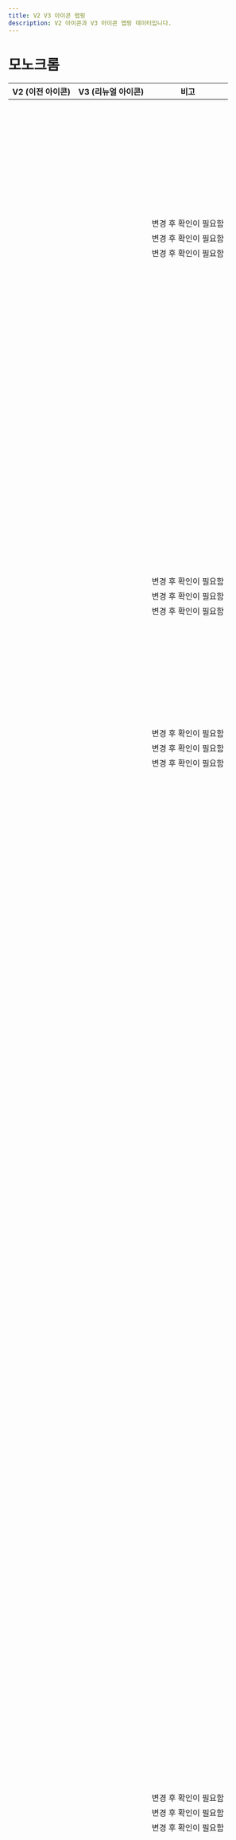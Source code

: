 ```yaml
---
title: V2 V3 아이콘 맵핑
description: V2 아이콘과 V3 아이콘 맵핑 데이터입니다.
---
```



# 모노크롬

| V2 (이전 아이콘)                                | V3 (리뉴얼 아이콘)                                                         | 비고                  |
| ----------------------------------------------- | -------------------------------------------------------------------------- | --------------------- |
| <V2 name="IconAddThin" />                       | <V3 type="monochrome" name="IconPlusLine" />                               |                       |
| <V2 name="IconAddRegular" />                    | <V3 type="monochrome" name="IconPlusLine" />                               |                       |
| <V2 name="IconAddFill" />                       | <V3 type="monochrome" name="IconPlusFill" />                               |                       |
| <V2 name="IconAddCircleThin" />                 | <V3 type="monochrome" name="IconPlusCircleLine" />                         |                       |
| <V2 name="IconAddCircleRegular" />              | <V3 type="monochrome" name="IconPlusCircleLine" />                         |                       |
| <V2 name="IconAddCircleFill" />                 | <V3 type="monochrome" name="IconPlusCircleFill" />                         |                       |
| <V2 name="IconAebThin" />                       | <V3 type="monochrome" name="IconCarFrontUpsideWave2ReversedUpLine" />      |                       |
| <V2 name="IconAebRegular" />                    | <V3 type="monochrome" name="IconCarFrontUpsideWave2ReversedUpLine" />      |                       |
| <V2 name="IconAebFill" />                       | <V3 type="monochrome" name="IconCarFrontUpsideWave2ReversedUpFill" />      |                       |
| <V2 name="IconAiThin" />                        | <V3 type="monochrome" name="IconSparkle2Line" />                           |                       |
| <V2 name="IconAiRegular" />                     | <V3 type="monochrome" name="IconSparkle2Line" />                           |                       |
| <V2 name="IconAiFill" />                        | <V3 type="monochrome" name="IconSparkle2Fill" />                           |                       |
| <V2 name="IconAndroidShareThin" />              | <V3 type="monochrome" name="IconAndroidshareLine" />                       |                       |
| <V2 name="IconAndroidShareRegular" />           | <V3 type="monochrome" name="IconAndroidshareLine" />                       |                       |
| <V2 name="IconAndroidShareFill" />              | <V3 type="monochrome" name="IconAndroidshareFill" />                       |                       |
| <V2 name="IconArrowThin" />                     | <V3 type="monochrome" name="IconArrowUpRightLine" />                       |                       |
| <V2 name="IconArrowRegular" />                  | <V3 type="monochrome" name="IconArrowUpRightLine" />                       |                       |
| <V2 name="IconArrowFill" />                     | <V3 type="monochrome" name="IconArrowUpRightFill" />                       |                       |
| <V2 name="IconArrowDownwardThin" />             | <V3 type="monochrome" name="IconArrowDownLine" />                          |                       |
| <V2 name="IconArrowDownwardRegular" />          | <V3 type="monochrome" name="IconArrowDownLine" />                          |                       |
| <V2 name="IconArrowDownwardFill" />             | <V3 type="monochrome" name="IconArrowDownFill" />                          |                       |
| <V2 name="IconArrowDropDownThin" />             | <V3 type="monochrome" name="IconTriangleDownSmallLine" />                  |                       |
| <V2 name="IconArrowDropDownRegular" />          | <V3 type="monochrome" name="IconTriangleDownSmallLine" />                  |                       |
| <V2 name="IconArrowDropDownFill" />             | <V3 type="monochrome" name="IconTriangleDownSmallFill" />                  |                       |
| <V2 name="IconArrowDropUpThin" />               | <V3 type="monochrome" name="IconTriangleUpSmallLine" />                    |                       |
| <V2 name="IconArrowDropUpRegular" />            | <V3 type="monochrome" name="IconTriangleUpSmallLine" />                    |                       |
| <V2 name="IconArrowDropUpFill" />               | <V3 type="monochrome" name="IconTriangleUpSmallFill" />                    |                       |
| <V2 name="IconArrowUpwardThin" />               | <V3 type="monochrome" name="IconArrowUpLine" />                            |                       |
| <V2 name="IconArrowUpwardRegular" />            | <V3 type="monochrome" name="IconArrowUpLine" />                            |                       |
| <V2 name="IconArrowUpwardFill" />               | <V3 type="monochrome" name="IconArrowUpFill" />                            |                       |
| <V2 name="IconArticleThin" />                   | <V3 type="monochrome" name="IconArticleLine" />                            |                       |
| <V2 name="IconArticleRegular" />                | <V3 type="monochrome" name="IconArticleLine" />                            |                       |
| <V2 name="IconArticleFill" />                   | <V3 type="monochrome" name="IconArticleFill" />                            |                       |
| <V2 name="IconBackwardThin" />                  | <V3 type="monochrome" name="IconArrowLeftLine" />                          |                       |
| <V2 name="IconBackwardRegular" />               | <V3 type="monochrome" name="IconArrowLeftLine" />                          |                       |
| <V2 name="IconBackwardFill" />                  | <V3 type="monochrome" name="IconArrowLeftFill" />                          |                       |
| <V2 name="IconBillThin" />                      | <V3 type="monochrome" name="IconReceiptLine" />                            |                       |
| <V2 name="IconBillRegular" />                   | <V3 type="monochrome" name="IconReceiptLine" />                            |                       |
| <V2 name="IconBillFill" />                      | <V3 type="monochrome" name="IconReceiptFill" />                            |                       |
| <V2 name="IconBoldThin" />                      | <V3 type="monochrome" name="IconTUppercaseSerifLine" />                    | 변경 후 확인이 필요함 |
| <V2 name="IconBoldRegular" />                   | <V3 type="monochrome" name="IconTUppercaseSerifLine" />                    | 변경 후 확인이 필요함 |
| <V2 name="IconBoldFill" />                      | <V3 type="monochrome" name="IconTUppercaseSerifFill" />                    | 변경 후 확인이 필요함 |
| <V2 name="IconBookmarkThin" />                  | <V3 type="monochrome" name="IconBookmarkLine" />                           |                       |
| <V2 name="IconBookmarkRegular" />               | <V3 type="monochrome" name="IconBookmarkLine" />                           |                       |
| <V2 name="IconBookmarkFill" />                  | <V3 type="monochrome" name="IconBookmarkFill" />                           |                       |
| <V2 name="IconBookmarkListThin" />              | <V3 type="monochrome" name="IconHorizline3VerticalStarLine" />             |                       |
| <V2 name="IconBookmarkListRegular" />           | <V3 type="monochrome" name="IconHorizline3VerticalStarLine" />             |                       |
| <V2 name="IconBookmarkListFill" />              | <V3 type="monochrome" name="IconHorizline3VerticalStarFill" />             |                       |
| <V2 name="IconCalendarThin" />                  | <V3 type="monochrome" name="IconCalendarLine" />                           |                       |
| <V2 name="IconCalendarRegular" />               | <V3 type="monochrome" name="IconCalendarLine" />                           |                       |
| <V2 name="IconCalendarFill" />                  | <V3 type="monochrome" name="IconCalendarFill" />                           |                       |
| <V2 name="IconCallThin" />                      | <V3 type="monochrome" name="IconPhoneLine" />                              |                       |
| <V2 name="IconCallRegular" />                   | <V3 type="monochrome" name="IconPhoneLine" />                              |                       |
| <V2 name="IconCallFill" />                      | <V3 type="monochrome" name="IconPhoneFill" />                              |                       |
| <V2 name="IconCallDeclinedThin" />              | <V3 type="monochrome" name="IconPhoneXmarkLine" />                         |                       |
| <V2 name="IconCallDeclinedRegular" />           | <V3 type="monochrome" name="IconPhoneXmarkLine" />                         |                       |
| <V2 name="IconCallDeclinedFill" />              | <V3 type="monochrome" name="IconPhoneXmarkFill" />                         |                       |
| <V2 name="IconCameraThin" />                    | <V3 type="monochrome" name="IconCameraLine" />                             |                       |
| <V2 name="IconCameraRegular" />                 | <V3 type="monochrome" name="IconCameraLine" />                             |                       |
| <V2 name="IconCameraFill" />                    | <V3 type="monochrome" name="IconCameraFill" />                             |                       |
| <V2 name="IconCarThin" />                       | <V3 type="monochrome" name="IconCarFrontsideLine" />                       |                       |
| <V2 name="IconCarRegular" />                    | <V3 type="monochrome" name="IconCarFrontsideLine" />                       |                       |
| <V2 name="IconCarFill" />                       | <V3 type="monochrome" name="IconCarFrontsideFill" />                       |                       |
| <V2 name="IconCarAroundViewThin" />             | <V3 type="monochrome" name="IconArrowClockwiseOvalLine" />                 |                       |
| <V2 name="IconCarAroundViewRegular" />          | <V3 type="monochrome" name="IconArrowClockwiseOvalLine" />                 |                       |
| <V2 name="IconCarAroundViewFill" />             | <V3 type="monochrome" name="IconArrowClockwiseOvalFill" />                 |                       |
| <V2 name="IconCarBlindSpotThin" />              | <V3 type="monochrome" name="IconCarRearUpsideWave2ReversedDownLeftLine" /> |                       |
| <V2 name="IconCarBlindSpotRegular" />           | <V3 type="monochrome" name="IconCarRearUpsideWave2ReversedDownLeftLine" /> |                       |
| <V2 name="IconCarBlindSpotFill" />              | <V3 type="monochrome" name="IconCarRearUpsideWave2ReversedDownLeftFill" /> |                       |
| <V2 name="IconCarCruiseControlThin" />          | <V3 type="monochrome" name="IconSpeedometerLine" />                        |                       |
| <V2 name="IconCarCruiseControlRegular" />       | <V3 type="monochrome" name="IconSpeedometerLine" />                        |                       |
| <V2 name="IconCarCruiseControlFill" />          | <V3 type="monochrome" name="IconSpeedometerFill" />                        |                       |
| <V2 name="IconCarEpbThin" />                    | <V3 type="monochrome" name="IconEpbLine" />                                |                       |
| <V2 name="IconCarEpbRegular" />                 | <V3 type="monochrome" name="IconEpbLine" />                                |                       |
| <V2 name="IconCarEpbFill" />                    | <V3 type="monochrome" name="IconEpbFill" />                                |                       |
| <V2 name="IconCarHeatedSeatThin" />             | <V3 type="monochrome" name="IconSeatLeftHeatwave2Line" />                  |                       |
| <V2 name="IconCarHeatedSeatRegular" />          | <V3 type="monochrome" name="IconSeatLeftHeatwave2Line" />                  |                       |
| <V2 name="IconCarHeatedSeatFill" />             | <V3 type="monochrome" name="IconSeatLeftHeatwave2Fill" />                  |                       |
| <V2 name="IconCarHeatedSteeringWheelThin" />    | <V3 type="monochrome" name="IconSteeringwheelHeatwave2Line" />             |                       |
| <V2 name="IconCarHeatedSteeringWheelRegular" /> | <V3 type="monochrome" name="IconSteeringwheelHeatwave2Line" />             |                       |
| <V2 name="IconCarHeatedSteeringWheelFill" />    | <V3 type="monochrome" name="IconSteeringwheelHeatwave2Fill" />             |                       |
| <V2 name="IconCarLdwsThin" />                   | <V3 type="monochrome" name="IconRoadlaneLine" />                           |                       |
| <V2 name="IconCarLdwsRegular" />                | <V3 type="monochrome" name="IconRoadlaneLine" />                           |                       |
| <V2 name="IconCarLdwsFill" />                   | <V3 type="monochrome" name="IconRoadlaneFill" />                           |                       |
| <V2 name="IconCarLeatherSeatThin" />            | <V3 type="monochrome" name="IconSeatLeftLine" />                           |                       |
| <V2 name="IconCarLeatherSeatRegular" />         | <V3 type="monochrome" name="IconSeatLeftLine" />                           |                       |
| <V2 name="IconCarLeatherSeatFill" />            | <V3 type="monochrome" name="IconSeatLeftFill" />                           |                       |
| <V2 name="IconCarNavigationThin" />             | <V3 type="monochrome" name="IconCompassLine" />                            |                       |
| <V2 name="IconCarNavigationRegular" />          | <V3 type="monochrome" name="IconCompassLine" />                            |                       |
| <V2 name="IconCarNavigationFill" />             | <V3 type="monochrome" name="IconCompassFill" />                            |                       |
| <V2 name="IconCarPowerTrunkThin" />             | <V3 type="monochrome" name="IconCarRearTrunkOpenLeftsideLine" />           |                       |
| <V2 name="IconCarPowerTrunkRegular" />          | <V3 type="monochrome" name="IconCarRearTrunkOpenLeftsideLine" />           |                       |
| <V2 name="IconCarPowerTrunkFill" />             | <V3 type="monochrome" name="IconCarRearTrunkOpenLeftsideFill" />           |                       |
| <V2 name="IconCarRearCameraThin" />             | <V3 type="monochrome" name="IconCarRearUpsideSectorDownLine" />            |                       |
| <V2 name="IconCarRearCameraRegular" />          | <V3 type="monochrome" name="IconCarRearUpsideSectorDownLine" />            |                       |
| <V2 name="IconCarRearCameraFill" />             | <V3 type="monochrome" name="IconCarRearUpsideSectorDownFill" />            |                       |
| <V2 name="IconCarRearSensorThin" />             | <V3 type="monochrome" name="IconCarRearUpsideWave2ReversedDownLine" />     |                       |
| <V2 name="IconCarRearSensorRegular" />          | <V3 type="monochrome" name="IconCarRearUpsideWave2ReversedDownLine" />     |                       |
| <V2 name="IconCarRearSensorFill" />             | <V3 type="monochrome" name="IconCarRearUpsideWave2ReversedDownFill" />     |                       |
| <V2 name="IconCarSmartKeyThin" />               | <V3 type="monochrome" name="IconSmartkeyLine" />                           |                       |
| <V2 name="IconCarSmartKeyRegular" />            | <V3 type="monochrome" name="IconSmartkeyLine" />                           |                       |
| <V2 name="IconCarSmartKeyFill" />               | <V3 type="monochrome" name="IconSmartkeyFill" />                           |                       |
| <V2 name="IconCarVentilationSeatThin" />        | <V3 type="monochrome" name="IconSeatLeftFanLine" />                        |                       |
| <V2 name="IconCarVentilationSeatRegular" />     | <V3 type="monochrome" name="IconSeatLeftFanLine" />                        |                       |
| <V2 name="IconCarVentilationSeatFill" />        | <V3 type="monochrome" name="IconSeatLeftFanFill" />                        |                       |
| <V2 name="IconCartThin" />                      | <V3 type="monochrome" name="IconCartLine" />                               |                       |
| <V2 name="IconCartRegular" />                   | <V3 type="monochrome" name="IconCartLine" />                               |                       |
| <V2 name="IconCartFill" />                      | <V3 type="monochrome" name="IconCartFill" />                               |                       |
| <V2 name="IconCertificationThin" />             | <V3 type="monochrome" name="IconCrosshairLine" />                          |                       |
| <V2 name="IconCertificationRegular" />          | <V3 type="monochrome" name="IconCrosshairLine" />                          |                       |
| <V2 name="IconCertificationFill" />             | <V3 type="monochrome" name="IconCrosshairFill" />                          |                       |
| <V2 name="IconChallengeThin" />                 | <V3 type="monochrome" name="IconFlagHillLine" />                           |                       |
| <V2 name="IconChallengeRegular" />              | <V3 type="monochrome" name="IconFlagHillLine" />                           |                       |
| <V2 name="IconChallengeFill" />                 | <V3 type="monochrome" name="IconFlagHillFill" />                           |                       |
| <V2 name="IconChartThin" />                     | <V3 type="monochrome" name="IconBarchartSquareLine" />                     |                       |
| <V2 name="IconChartRegular" />                  | <V3 type="monochrome" name="IconBarchartSquareLine" />                     |                       |
| <V2 name="IconChartFill" />                     | <V3 type="monochrome" name="IconBarchartSquareFill" />                     |                       |
| <V2 name="IconChatBubbleCheckThin" />           | <V3 type="monochrome" name="IconCheckmarkChatbubbleLeftLine" />            |                       |
| <V2 name="IconChatBubbleCheckRegular" />        | <V3 type="monochrome" name="IconCheckmarkChatbubbleLeftLine" />            |                       |
| <V2 name="IconChatBubbleCheckFill" />           | <V3 type="monochrome" name="IconCheckmarkChatbubbleLeftFill" />            |                       |
| <V2 name="IconChattingThin" />                  | <V3 type="monochrome" name="IconDot3HorizontalChatbubbleLeftLine" />       |                       |
| <V2 name="IconChattingRegular" />               | <V3 type="monochrome" name="IconDot3HorizontalChatbubbleLeftLine" />       |                       |
| <V2 name="IconChattingFill" />                  | <V3 type="monochrome" name="IconDot3HorizontalChatbubbleLeftFill" />       |                       |
| <V2 name="IconChattingSendThin" />              | <V3 type="monochrome" name="IconPaperplaneLine" />                         |                       |
| <V2 name="IconChattingSendRegular" />           | <V3 type="monochrome" name="IconPaperplaneLine" />                         |                       |
| <V2 name="IconChattingSendFill" />              | <V3 type="monochrome" name="IconPaperplaneFill" />                         |                       |
| <V2 name="IconCheckThin" />                     | <V3 type="monochrome" name="IconCheckmarkLine" />                          |                       |
| <V2 name="IconCheckRegular" />                  | <V3 type="monochrome" name="IconCheckmarkLine" />                          |                       |
| <V2 name="IconCheckFill" />                     | <V3 type="monochrome" name="IconCheckmarkFill" />                          |                       |
| <V2 name="IconCheckFlowerThin" />               | <V3 type="monochrome" name="IconCheckmarkFlowerLine" />                    |                       |
| <V2 name="IconCheckFlowerRegular" />            | <V3 type="monochrome" name="IconCheckmarkFlowerLine" />                    |                       |
| <V2 name="IconCheckFlowerFill" />               | <V3 type="monochrome" name="IconCheckmarkFlowerFill" />                    |                       |
| <V2 name="IconChevronLeftThin" />               | <V3 type="monochrome" name="IconChevronLeftLine" />                        |                       |
| <V2 name="IconChevronLeftRegular" />            | <V3 type="monochrome" name="IconChevronLeftLine" />                        |                       |
| <V2 name="IconChevronLeftFill" />               | <V3 type="monochrome" name="IconChevronLeftFill" />                        |                       |
| <V2 name="IconChevronRightThin" />              | <V3 type="monochrome" name="IconChevronRightLine" />                       |                       |
| <V2 name="IconChevronRightRegular" />           | <V3 type="monochrome" name="IconChevronRightLine" />                       |                       |
| <V2 name="IconChevronRightFill" />              | <V3 type="monochrome" name="IconChevronRightFill" />                       |                       |
| <V2 name="IconClickThin" />                     | <V3 type="monochrome" name="IconHandPointUpLine" />                        |                       |
| <V2 name="IconClickRegular" />                  | <V3 type="monochrome" name="IconHandPointUpLine" />                        |                       |
| <V2 name="IconClickFill" />                     | <V3 type="monochrome" name="IconHandPointUpFill" />                        |                       |
| <V2 name="IconClockThin" />                     | <V3 type="monochrome" name="IconClockLine" />                              |                       |
| <V2 name="IconClockRegular" />                  | <V3 type="monochrome" name="IconClockLine" />                              |                       |
| <V2 name="IconClockFill" />                     | <V3 type="monochrome" name="IconClockFill" />                              |                       |
| <V2 name="IconCloseThin" />                     | <V3 type="monochrome" name="IconXmarkLine" />                              |                       |
| <V2 name="IconCloseRegular" />                  | <V3 type="monochrome" name="IconXmarkLine" />                              |                       |
| <V2 name="IconCloseFill" />                     | <V3 type="monochrome" name="IconXmarkFill" />                              |                       |
| <V2 name="IconCobuyingThin" />                  | <V3 type="monochrome" name="IconShoppingbag2StackedLine" />                | 변경 후 확인이 필요함 |
| <V2 name="IconCobuyingRegular" />               | <V3 type="monochrome" name="IconShoppingbag2StackedLine" />                | 변경 후 확인이 필요함 |
| <V2 name="IconCobuyingFill" />                  | <V3 type="monochrome" name="IconShoppingbag2StackedFill" />                | 변경 후 확인이 필요함 |
| <V2 name="IconCommunityThin" />                 | <V3 type="monochrome" name="IconPostLine" />                               |                       |
| <V2 name="IconCommunityRegular" />              | <V3 type="monochrome" name="IconPostLine" />                               |                       |
| <V2 name="IconCommunityFill" />                 | <V3 type="monochrome" name="IconPostFill" />                               |                       |
| <V2 name="IconCondoThin" />                     | <V3 type="monochrome" name="IconBuilding2Line" />                          |                       |
| <V2 name="IconCondoRegular" />                  | <V3 type="monochrome" name="IconBuilding2Line" />                          |                       |
| <V2 name="IconCondoFill" />                     | <V3 type="monochrome" name="IconBuilding2Fill" />                          |                       |
| <V2 name="IconConfirmationThin" />              | <V3 type="monochrome" name="IconCheckmarkShieldLine" />                    |                       |
| <V2 name="IconConfirmationRegular" />           | <V3 type="monochrome" name="IconCheckmarkShieldLine" />                    |                       |
| <V2 name="IconConfirmationFill" />              | <V3 type="monochrome" name="IconCheckmarkShieldFill" />                    |                       |
| <V2 name="IconConfirmationPayThin" />           | <V3 type="monochrome" name="IconWonShieldLine" />                          |                       |
| <V2 name="IconConfirmationPayRegular" />        | <V3 type="monochrome" name="IconWonShieldLine" />                          |                       |
| <V2 name="IconConfirmationPayFill" />           | <V3 type="monochrome" name="IconWonShieldFill" />                          |                       |
| <V2 name="IconConfirmationProfileThin" />       | <V3 type="monochrome" name="IconPersonShieldLine" />                       |                       |
| <V2 name="IconConfirmationProfileRegular" />    | <V3 type="monochrome" name="IconPersonShieldLine" />                       |                       |
| <V2 name="IconConfirmationProfileFill" />       | <V3 type="monochrome" name="IconPersonShieldFill" />                       |                       |
| <V2 name="IconContentsThin" />                  | <V3 type="monochrome" name="IconGridHeartLine" />                          |                       |
| <V2 name="IconContentsRegular" />               | <V3 type="monochrome" name="IconGridHeartLine" />                          |                       |
| <V2 name="IconContentsFill" />                  | <V3 type="monochrome" name="IconGridHeartFill" />                          |                       |
| <V2 name="IconConvertThin" />                   | <V3 type="monochrome" name="IconArrowRightArrowLeftLine" />                |                       |
| <V2 name="IconConvertRegular" />                | <V3 type="monochrome" name="IconArrowRightArrowLeftLine" />                |                       |
| <V2 name="IconConvertFill" />                   | <V3 type="monochrome" name="IconArrowRightArrowLeftFill" />                |                       |
| <V2 name="IconCopyThin" />                      | <V3 type="monochrome" name="IconSquare2StackedLine" />                     |                       |
| <V2 name="IconCopyRegular" />                   | <V3 type="monochrome" name="IconSquare2StackedLine" />                     |                       |
| <V2 name="IconCopyFill" />                      | <V3 type="monochrome" name="IconSquare2StackedFill" />                     |                       |
| <V2 name="IconCouponThin" />                    | <V3 type="monochrome" name="IconCouponLine" />                             |                       |
| <V2 name="IconCouponRegular" />                 | <V3 type="monochrome" name="IconCouponLine" />                             |                       |
| <V2 name="IconCouponFill" />                    | <V3 type="monochrome" name="IconCouponFill" />                             |                       |
| <V2 name="IconCouponDownloadDoneThin" />        | <V3 type="monochrome" name="IconCheckmarkHorizlineLine" />                 |                       |
| <V2 name="IconCouponDownloadDoneRegular" />     | <V3 type="monochrome" name="IconCheckmarkHorizlineLine" />                 |                       |
| <V2 name="IconCouponDownloadDoneFill" />        | <V3 type="monochrome" name="IconCheckmarkHorizlineFill" />                 |                       |
| <V2 name="IconCouponUsedThin" />                | <V3 type="monochrome" name="IconCheckmarkCouponLine" />                    |                       |
| <V2 name="IconCouponUsedRegular" />             | <V3 type="monochrome" name="IconCheckmarkCouponLine" />                    |                       |
| <V2 name="IconCouponUsedFill" />                | <V3 type="monochrome" name="IconCheckmarkCouponFill" />                    |                       |
| <V2 name="IconDeleteKeyboardThin" />            | <V3 type="monochrome" name="IconBackspacekeyLine" />                       |                       |
| <V2 name="IconDeleteKeyboardRegular" />         | <V3 type="monochrome" name="IconBackspacekeyLine" />                       |                       |
| <V2 name="IconDeleteKeyboardFill" />            | <V3 type="monochrome" name="IconBackspacekeyFill" />                       |                       |
| <V2 name="IconDeliveryThin" />                  | <V3 type="monochrome" name="IconTruckLine" />                              | 변경 후 확인이 필요함 |
| <V2 name="IconDeliveryRegular" />               | <V3 type="monochrome" name="IconTruckLine" />                              | 변경 후 확인이 필요함 |
| <V2 name="IconDeliveryFill" />                  | <V3 type="monochrome" name="IconTruckFill" />                              | 변경 후 확인이 필요함 |
| <V2 name="IconDirectionThin" />                 | <V3 type="monochrome" name="IconArrowRightAngledLine" />                   |                       |
| <V2 name="IconDirectionRegular" />              | <V3 type="monochrome" name="IconArrowRightAngledLine" />                   |                       |
| <V2 name="IconDirectionFill" />                 | <V3 type="monochrome" name="IconArrowRightAngledFill" />                   |                       |
| <V2 name="IconDownloadThin" />                  | <V3 type="monochrome" name="IconArrowDownHorizlineLine" />                 |                       |
| <V2 name="IconDownloadRegular" />               | <V3 type="monochrome" name="IconArrowDownHorizlineLine" />                 |                       |
| <V2 name="IconDownloadFill" />                  | <V3 type="monochrome" name="IconArrowDownHorizlineFill" />                 |                       |
| <V2 name="IconEditThin" />                      | <V3 type="monochrome" name="IconEraserHorizlineLine" />                    |                       |
| <V2 name="IconEditRegular" />                   | <V3 type="monochrome" name="IconEraserHorizlineLine" />                    |                       |
| <V2 name="IconEditFill" />                      | <V3 type="monochrome" name="IconEraserHorizlineFill" />                    |                       |
| <V2 name="IconEmoticonThin" />                  | <V3 type="monochrome" name="IconFaceSmileCircleLine" />                    |                       |
| <V2 name="IconEmoticonRegular" />               | <V3 type="monochrome" name="IconFaceSmileCircleLine" />                    |                       |
| <V2 name="IconEmoticonFill" />                  | <V3 type="monochrome" name="IconFaceSmileCircleFill" />                    |                       |
| <V2 name="IconEmoticonBadThin" />               | <V3 type="monochrome" name="IconFaceSadCircleLine" />                      |                       |
| <V2 name="IconEmoticonBadRegular" />            | <V3 type="monochrome" name="IconFaceSadCircleLine" />                      |                       |
| <V2 name="IconEmoticonBadFill" />               | <V3 type="monochrome" name="IconFaceSadCircleFill" />                      |                       |
| <V2 name="IconExpandThin" />                    | <V3 type="monochrome" name="IconArrowUpRightArrowDownLeftLine" />          |                       |
| <V2 name="IconExpandRegular" />                 | <V3 type="monochrome" name="IconArrowUpRightArrowDownLeftLine" />          |                       |
| <V2 name="IconExpandFill" />                    | <V3 type="monochrome" name="IconArrowUpRightArrowDownLeftFill" />          |                       |
| <V2 name="IconExpandLessThin" />                | <V3 type="monochrome" name="IconChevronUpLine" />                          |                       |
| <V2 name="IconExpandLessRegular" />             | <V3 type="monochrome" name="IconChevronUpLine" />                          |                       |
| <V2 name="IconExpandLessFill" />                | <V3 type="monochrome" name="IconChevronUpFill" />                          |                       |
| <V2 name="IconExpandMoreThin" />                | <V3 type="monochrome" name="IconChevronDownLine" />                        |                       |
| <V2 name="IconExpandMoreRegular" />             | <V3 type="monochrome" name="IconChevronDownLine" />                        |                       |
| <V2 name="IconExpandMoreFill" />                | <V3 type="monochrome" name="IconChevronDownFill" />                        |                       |
| <V2 name="IconFileThin" />                      | <V3 type="monochrome" name="IconPaperclipLine" />                          |                       |
| <V2 name="IconFileRegular" />                   | <V3 type="monochrome" name="IconPaperclipLine" />                          |                       |
| <V2 name="IconFileFill" />                      | <V3 type="monochrome" name="IconPaperclipFill" />                          |                       |
| <V2 name="IconFilter02Thin" />                  | <V3 type="monochrome" name="IconSlider2HorizontalLine" />                  |                       |
| <V2 name="IconFilter02Regular" />               | <V3 type="monochrome" name="IconSlider2HorizontalLine" />                  |                       |
| <V2 name="IconFilter02Fill" />                  | <V3 type="monochrome" name="IconSlider2HorizontalFill" />                  |                       |
| <V2 name="IconForwardThin" />                   | <V3 type="monochrome" name="IconArrowRightLine" />                         |                       |
| <V2 name="IconForwardRegular" />                | <V3 type="monochrome" name="IconArrowRightLine" />                         |                       |
| <V2 name="IconForwardFill" />                   | <V3 type="monochrome" name="IconArrowRightFill" />                         |                       |
| <V2 name="IconGenderThin" />                    | <V3 type="monochrome" name="IconMalesymbolFemalesymbolLine" />             |                       |
| <V2 name="IconGenderRegular" />                 | <V3 type="monochrome" name="IconMalesymbolFemalesymbolLine" />             |                       |
| <V2 name="IconGenderFill" />                    | <V3 type="monochrome" name="IconMalesymbolFemalesymbolFill" />             |                       |
| <V2 name="IconGlobalThin" />                    | <V3 type="monochrome" name="IconGlobeLine" />                              |                       |
| <V2 name="IconGlobalRegular" />                 | <V3 type="monochrome" name="IconGlobeLine" />                              |                       |
| <V2 name="IconGlobalFill" />                    | <V3 type="monochrome" name="IconGlobeFill" />                              |                       |
| <V2 name="IconGpsThin" />                       | <V3 type="monochrome" name="IconCrosshairLine" />                          |                       |
| <V2 name="IconGpsRegular" />                    | <V3 type="monochrome" name="IconCrosshairLine" />                          |                       |
| <V2 name="IconGpsFill" />                       | <V3 type="monochrome" name="IconCrosshairFill" />                          |                       |
| <V2 name="IconGpsEnableThin" />                 | <V3 type="monochrome" name="IconCrosshairQuestionmarkLine" />              |                       |
| <V2 name="IconGpsEnableRegular" />              | <V3 type="monochrome" name="IconCrosshairQuestionmarkLine" />              |                       |
| <V2 name="IconGpsEnableFill" />                 | <V3 type="monochrome" name="IconCrosshairQuestionmarkFill" />              |                       |
| <V2 name="IconGpsEnable2Thin" />                | <V3 type="monochrome" name="IconCrosshairQuestionmarkLine" />              |                       |
| <V2 name="IconGpsEnable2Regular" />             | <V3 type="monochrome" name="IconCrosshairQuestionmarkLine" />              |                       |
| <V2 name="IconGpsEnable2Fill" />                | <V3 type="monochrome" name="IconCrosshairQuestionmarkFill" />              |                       |
| <V2 name="IconGroupchatKingThin" />             | <V3 type="monochrome" name="IconCrownLine" />                              |                       |
| <V2 name="IconGroupchatKingRegular" />          | <V3 type="monochrome" name="IconCrownLine" />                              |                       |
| <V2 name="IconGroupchatKingFill" />             | <V3 type="monochrome" name="IconCrownFill" />                              |                       |
| <V2 name="IconHandleThin" />                    | <V3 type="monochrome" name="IconHorizline3VerticalTightLine" />            |                       |
| <V2 name="IconHandleRegular" />                 | <V3 type="monochrome" name="IconHorizline3VerticalTightLine" />            |                       |
| <V2 name="IconHandleFill" />                    | <V3 type="monochrome" name="IconHorizline3VerticalTightFill" />            |                       |
| <V2 name="IconHashtagThin" />                   | <V3 type="monochrome" name="IconHashLine" />                               |                       |
| <V2 name="IconHashtagRegular" />                | <V3 type="monochrome" name="IconHashLine" />                               |                       |
| <V2 name="IconHashtagFill" />                   | <V3 type="monochrome" name="IconHashFill" />                               |                       |
| <V2 name="IconHeadphoneThin" />                 | <V3 type="monochrome" name="IconHeadsetLine" />                            |                       |
| <V2 name="IconHeadphoneRegular" />              | <V3 type="monochrome" name="IconHeadsetLine" />                            |                       |
| <V2 name="IconHeadphoneFill" />                 | <V3 type="monochrome" name="IconHeadsetFill" />                            |                       |
| <V2 name="IconHeartThin" />                     | <V3 type="monochrome" name="IconHeartLine" />                              |                       |
| <V2 name="IconHeartRegular" />                  | <V3 type="monochrome" name="IconHeartLine" />                              |                       |
| <V2 name="IconHeartFill" />                     | <V3 type="monochrome" name="IconHeartFill" />                              |                       |
| <V2 name="IconHelpThin" />                      | <V3 type="monochrome" name="IconQuestionmarkCircleLine" />                 |                       |
| <V2 name="IconHelpRegular" />                   | <V3 type="monochrome" name="IconQuestionmarkCircleLine" />                 |                       |
| <V2 name="IconHelpFill" />                      | <V3 type="monochrome" name="IconQuestionmarkCircleFill" />                 |                       |
| <V2 name="IconHelpcenterThin" />                | <V3 type="monochrome" name="IconHeadsetLine" />                            |                       |
| <V2 name="IconHelpcenterRegular" />             | <V3 type="monochrome" name="IconHeadsetLine" />                            |                       |
| <V2 name="IconHelpcenterFill" />                | <V3 type="monochrome" name="IconHeadsetFill" />                            |                       |
| <V2 name="IconHelperThin" />                    | <V3 type="monochrome" name="IconHeadsetLine" />                            |                       |
| <V2 name="IconHelperRegular" />                 | <V3 type="monochrome" name="IconHeadsetLine" />                            |                       |
| <V2 name="IconHelperFill" />                    | <V3 type="monochrome" name="IconHeadsetFill" />                            |                       |
| <V2 name="IconHomeThin" />                      | <V3 type="monochrome" name="IconHouseLine" />                              |                       |
| <V2 name="IconHomeRegular" />                   | <V3 type="monochrome" name="IconHouseLine" />                              |                       |
| <V2 name="IconHomeFill" />                      | <V3 type="monochrome" name="IconHouseFill" />                              |                       |
| <V2 name="IconHouseThin" />                     | <V3 type="monochrome" name="IconWindow4HouseLine" />                       |                       |
| <V2 name="IconHouseRegular" />                  | <V3 type="monochrome" name="IconWindow4HouseLine" />                       |                       |
| <V2 name="IconHouseFill" />                     | <V3 type="monochrome" name="IconWindow4HouseFill" />                       |                       |
| <V2 name="IconHousekeepingBookThin" />          | <V3 type="monochrome" name="IconBookLine" />                               |                       |
| <V2 name="IconHousekeepingBookRegular" />       | <V3 type="monochrome" name="IconBookLine" />                               |                       |
| <V2 name="IconHousekeepingBookFill" />          | <V3 type="monochrome" name="IconBookFill" />                               |                       |
| <V2 name="IconImportThin" />                    | <V3 type="monochrome" name="IconDocumentArrowLeftLine" />                  |                       |
| <V2 name="IconImportRegular" />                 | <V3 type="monochrome" name="IconDocumentArrowLeftLine" />                  |                       |
| <V2 name="IconImportFill" />                    | <V3 type="monochrome" name="IconDocumentArrowLeftFill" />                  |                       |
| <V2 name="IconInfoThin" />                      | <V3 type="monochrome" name="IconILowercaseSerifCircleLine" />              |                       |
| <V2 name="IconInfoRegular" />                   | <V3 type="monochrome" name="IconILowercaseSerifCircleLine" />              |                       |
| <V2 name="IconInfoFill" />                      | <V3 type="monochrome" name="IconILowercaseSerifCircleFill" />              |                       |
| <V2 name="IconInterestThin" />                  | <V3 type="monochrome" name="IconHorizline3VerticalStarLine" />             |                       |
| <V2 name="IconInterestRegular" />               | <V3 type="monochrome" name="IconHorizline3VerticalStarLine" />             |                       |
| <V2 name="IconInterestFill" />                  | <V3 type="monochrome" name="IconHorizline3VerticalStarFill" />             |                       |
| <V2 name="IconInterestListThin" />              | <V3 type="monochrome" name="IconStarLine" />                               |                       |
| <V2 name="IconInterestListRegular" />           | <V3 type="monochrome" name="IconStarLine" />                               |                       |
| <V2 name="IconInterestListFill" />              | <V3 type="monochrome" name="IconStarFill" />                               |                       |
| <V2 name="IconInviteThin" />                    | <V3 type="monochrome" name="IconEnvelopeLine" />                           |                       |
| <V2 name="IconInviteRegular" />                 | <V3 type="monochrome" name="IconEnvelopeLine" />                           |                       |
| <V2 name="IconInviteFill" />                    | <V3 type="monochrome" name="IconEnvelopeFill" />                           |                       |
| <V2 name="IconInviteFriendThin" />              | <V3 type="monochrome" name="IconPersonPlusLine" />                         |                       |
| <V2 name="IconInviteFriendRegular" />           | <V3 type="monochrome" name="IconPersonPlusLine" />                         |                       |
| <V2 name="IconInviteFriendFill" />              | <V3 type="monochrome" name="IconPersonPlusFill" />                         |                       |
| <V2 name="IconIosShareThin" />                  | <V3 type="monochrome" name="IconArrowUpBracketDownLine" />                 |                       |
| <V2 name="IconIosShareRegular" />               | <V3 type="monochrome" name="IconArrowUpBracketDownLine" />                 |                       |
| <V2 name="IconIosShareFill" />                  | <V3 type="monochrome" name="IconArrowUpBracketDownFill" />                 |                       |
| <V2 name="IconJobsThin" />                      | <V3 type="monochrome" name="IconPersonMagnifyingglassLine" />              |                       |
| <V2 name="IconJobsRegular" />                   | <V3 type="monochrome" name="IconPersonMagnifyingglassLine" />              |                       |
| <V2 name="IconJobsFill" />                      | <V3 type="monochrome" name="IconPersonMagnifyingglassFill" />              |                       |
| <V2 name="IconKeyboardHidingThin" />            | <V3 type="monochrome" name="IconKeyboardChevronDownLine" />                |                       |
| <V2 name="IconKeyboardHidingRegular" />         | <V3 type="monochrome" name="IconKeyboardChevronDownLine" />                |                       |
| <V2 name="IconKeyboardHidingFill" />            | <V3 type="monochrome" name="IconKeyboardChevronDownFill" />                |                       |
| <V2 name="IconKeywordThin" />                   | <V3 type="monochrome" name="IconTagLine" />                                |                       |
| <V2 name="IconKeywordRegular" />                | <V3 type="monochrome" name="IconTagLine" />                                |                       |
| <V2 name="IconKeywordFill" />                   | <V3 type="monochrome" name="IconTagFill" />                                |                       |
| <V2 name="IconLaptopThin" />                    | <V3 type="monochrome" name="IconLaptopLine" />                             |                       |
| <V2 name="IconLaptopRegular" />                 | <V3 type="monochrome" name="IconLaptopLine" />                             |                       |
| <V2 name="IconLaptopFill" />                    | <V3 type="monochrome" name="IconLaptopFill" />                             |                       |
| <V2 name="IconLeafThin" />                      | <V3 type="monochrome" name="IconLeafLine" />                               |                       |
| <V2 name="IconLeafRegular" />                   | <V3 type="monochrome" name="IconLeafLine" />                               |                       |
| <V2 name="IconLeafFill" />                      | <V3 type="monochrome" name="IconLeafFill" />                               |                       |
| <V2 name="IconListThin" />                      | <V3 type="monochrome" name="IconDothorizline3VerticalLine" />              |                       |
| <V2 name="IconListRegular" />                   | <V3 type="monochrome" name="IconDothorizline3VerticalLine" />              |                       |
| <V2 name="IconListFill" />                      | <V3 type="monochrome" name="IconDothorizline3VerticalFill" />              |                       |
| <V2 name="IconListCardThin" />                  | <V3 type="monochrome" name="IconHorizrectangleHorizline2VerticalLine" />   |                       |
| <V2 name="IconListCardRegular" />               | <V3 type="monochrome" name="IconHorizrectangleHorizline2VerticalLine" />   |                       |
| <V2 name="IconListCardFill" />                  | <V3 type="monochrome" name="IconHorizrectangleHorizline2VerticalFill" />   |                       |
| <V2 name="IconListCheckThin" />                 | <V3 type="monochrome" name="IconDocumentCheckmarkLine" />                  |                       |
| <V2 name="IconListCheckRegular" />              | <V3 type="monochrome" name="IconDocumentCheckmarkLine" />                  |                       |
| <V2 name="IconListCheckFill" />                 | <V3 type="monochrome" name="IconDocumentCheckmarkFill" />                  |                       |
| <V2 name="IconListSelectThin" />                | <V3 type="monochrome" name="IconHorizline3VerticalCheckmarkLine" />        |                       |
| <V2 name="IconListSelectRegular" />             | <V3 type="monochrome" name="IconHorizline3VerticalCheckmarkLine" />        |                       |
| <V2 name="IconListSelectFill" />                | <V3 type="monochrome" name="IconHorizline3VerticalCheckmarkFill" />        |                       |
| <V2 name="IconListThumbnailThin" />             | <V3 type="monochrome" name="IconSquareline2VerticalLine" />                |                       |
| <V2 name="IconListThumbnailRegular" />          | <V3 type="monochrome" name="IconSquareline2VerticalLine" />                |                       |
| <V2 name="IconListThumbnailFill" />             | <V3 type="monochrome" name="IconSquareline2VerticalFill" />                |                       |
| <V2 name="IconLocationThin" />                  | <V3 type="monochrome" name="IconLocationpinLine" />                        |                       |
| <V2 name="IconLocationRegular" />               | <V3 type="monochrome" name="IconLocationpinLine" />                        |                       |
| <V2 name="IconLocationFill" />                  | <V3 type="monochrome" name="IconLocationpinFill" />                        |                       |
| <V2 name="IconLockThin" />                      | <V3 type="monochrome" name="IconLockLine" />                               |                       |
| <V2 name="IconLockRegular" />                   | <V3 type="monochrome" name="IconLockLine" />                               |                       |
| <V2 name="IconLockFill" />                      | <V3 type="monochrome" name="IconLockFill" />                               |                       |
| <V2 name="IconLoudspeakerThin" />               | <V3 type="monochrome" name="IconMegaphoneLine" />                          |                       |
| <V2 name="IconLoudspeakerRegular" />            | <V3 type="monochrome" name="IconMegaphoneLine" />                          |                       |
| <V2 name="IconLoudspeakerFill" />               | <V3 type="monochrome" name="IconMegaphoneFill" />                          |                       |
| <V2 name="IconMapThin" />                       | <V3 type="monochrome" name="IconMapLocationpinLine" />                     |                       |
| <V2 name="IconMapRegular" />                    | <V3 type="monochrome" name="IconMapLocationpinLine" />                     |                       |
| <V2 name="IconMapFill" />                       | <V3 type="monochrome" name="IconMapLocationpinFill" />                     |                       |
| <V2 name="IconMarketThin" />                    | <V3 type="monochrome" name="IconStoreLine" />                              |                       |
| <V2 name="IconMarketRegular" />                 | <V3 type="monochrome" name="IconStoreLine" />                              |                       |
| <V2 name="IconMarketFill" />                    | <V3 type="monochrome" name="IconStoreFill" />                              |                       |
| <V2 name="IconMarketCheckThin" />               | <V3 type="monochrome" name="IconStoreCheckmarkLine" />                     |                       |
| <V2 name="IconMarketCheckRegular" />            | <V3 type="monochrome" name="IconStoreCheckmarkLine" />                     |                       |
| <V2 name="IconMarketCheckFill" />               | <V3 type="monochrome" name="IconStoreCheckmarkFill" />                     |                       |
| <V2 name="IconMarketWriteThin" />               | <V3 type="monochrome" name="IconStorePenLine" />                           |                       |
| <V2 name="IconMarketWriteRegular" />            | <V3 type="monochrome" name="IconStorePenLine" />                           |                       |
| <V2 name="IconMarketWriteFill" />               | <V3 type="monochrome" name="IconStorePenFill" />                           |                       |
| <V2 name="IconMentionThin" />                   | <V3 type="monochrome" name="IconAtLine" />                                 |                       |
| <V2 name="IconMentionRegular" />                | <V3 type="monochrome" name="IconAtLine" />                                 |                       |
| <V2 name="IconMentionFill" />                   | <V3 type="monochrome" name="IconAtFill" />                                 |                       |
| <V2 name="IconMenuThin" />                      | <V3 type="monochrome" name="IconHorizline3VerticalLine" />                 |                       |
| <V2 name="IconMenuRegular" />                   | <V3 type="monochrome" name="IconHorizline3VerticalLine" />                 |                       |
| <V2 name="IconMenuFill" />                      | <V3 type="monochrome" name="IconHorizline3VerticalFill" />                 |                       |
| <V2 name="IconMicThin" />                       | <V3 type="monochrome" name="IconMicrophoneLine" />                         |                       |
| <V2 name="IconMicRegular" />                    | <V3 type="monochrome" name="IconMicrophoneLine" />                         |                       |
| <V2 name="IconMicFill" />                       | <V3 type="monochrome" name="IconMicrophoneFill" />                         |                       |
| <V2 name="IconMicOffThin" />                    | <V3 type="monochrome" name="IconMicrophoneSlashLine" />                    |                       |
| <V2 name="IconMicOffRegular" />                 | <V3 type="monochrome" name="IconMicrophoneSlashLine" />                    |                       |
| <V2 name="IconMicOffFill" />                    | <V3 type="monochrome" name="IconMicrophoneSlashFill" />                    |                       |
| <V2 name="IconMissionThin" />                   | <V3 type="monochrome" name="IconBookOpenLine" />                           |                       |
| <V2 name="IconMissionRegular" />                | <V3 type="monochrome" name="IconBookOpenLine" />                           |                       |
| <V2 name="IconMissionFill" />                   | <V3 type="monochrome" name="IconBookOpenFill" />                           |                       |
| <V2 name="IconMobileThin" />                    | <V3 type="monochrome" name="IconMobileLine" />                             |                       |
| <V2 name="IconMobileRegular" />                 | <V3 type="monochrome" name="IconMobileLine" />                             |                       |
| <V2 name="IconMobileFill" />                    | <V3 type="monochrome" name="IconMobileFill" />                             |                       |
| <V2 name="IconMoneySendThin" />                 | <V3 type="monochrome" name="IconWonCircleArrowRightLine" />                |                       |
| <V2 name="IconMoneySendRegular" />              | <V3 type="monochrome" name="IconWonCircleArrowRightLine" />                |                       |
| <V2 name="IconMoneySendFill" />                 | <V3 type="monochrome" name="IconWonCircleArrowRightFill" />                |                       |
| <V2 name="IconMoneySendYenThin" />              | <V3 type="monochrome" name="IconYenCircleArrowRightLine" />                |                       |
| <V2 name="IconMoneySendYenRegular" />           | <V3 type="monochrome" name="IconYenCircleArrowRightLine" />                |                       |
| <V2 name="IconMoneySendYenFill" />              | <V3 type="monochrome" name="IconYenCircleArrowRightFill" />                |                       |
| <V2 name="IconMoneyWonThin" />                  | <V3 type="monochrome" name="IconWonCircleLine" />                          |                       |
| <V2 name="IconMoneyWonRegular" />               | <V3 type="monochrome" name="IconWonCircleLine" />                          |                       |
| <V2 name="IconMoneyWonFill" />                  | <V3 type="monochrome" name="IconWonCircleFill" />                          |                       |
| <V2 name="IconMoneyYenThin" />                  | <V3 type="monochrome" name="IconYenCircleLine" />                          |                       |
| <V2 name="IconMoneyYenRegular" />               | <V3 type="monochrome" name="IconYenCircleLine" />                          |                       |
| <V2 name="IconMoneyYenFill" />                  | <V3 type="monochrome" name="IconYenCircleFill" />                          |                       |
| <V2 name="IconMoonThin" />                      | <V3 type="monochrome" name="IconMoonLine" />                               |                       |
| <V2 name="IconMoonRegular" />                   | <V3 type="monochrome" name="IconMoonLine" />                               |                       |
| <V2 name="IconMoonFill" />                      | <V3 type="monochrome" name="IconMoonFill" />                               |                       |
| <V2 name="IconMoreHorizThin" />                 | <V3 type="monochrome" name="IconDot3HorizontalLine" />                     |                       |
| <V2 name="IconMoreHorizRegular" />              | <V3 type="monochrome" name="IconDot3HorizontalLine" />                     |                       |
| <V2 name="IconMoreHorizFill" />                 | <V3 type="monochrome" name="IconDot3HorizontalFill" />                     |                       |
| <V2 name="IconMoreVertThin" />                  | <V3 type="monochrome" name="IconDot3VerticalLine" />                       |                       |
| <V2 name="IconMoreVertRegular" />               | <V3 type="monochrome" name="IconDot3VerticalLine" />                       |                       |
| <V2 name="IconMoreVertFill" />                  | <V3 type="monochrome" name="IconDot3VerticalFill" />                       |                       |
| <V2 name="IconMyThin" />                        | <V3 type="monochrome" name="IconPersonLine" />                             |                       |
| <V2 name="IconMyRegular" />                     | <V3 type="monochrome" name="IconPersonLine" />                             |                       |
| <V2 name="IconMyFill" />                        | <V3 type="monochrome" name="IconPersonFill" />                             |                       |
| <V2 name="IconMyProfileThin" />                 | <V3 type="monochrome" name="IconPersonCircleLine" />                       |                       |
| <V2 name="IconMyProfileRegular" />              | <V3 type="monochrome" name="IconPersonCircleLine" />                       |                       |
| <V2 name="IconMyProfileFill" />                 | <V3 type="monochrome" name="IconPersonCircleFill" />                       |                       |
| <V2 name="IconNearMeThin" />                    | <V3 type="monochrome" name="IconLocationpinLine" />                        |                       |
| <V2 name="IconNearMeRegular" />                 | <V3 type="monochrome" name="IconLocationpinLine" />                        |                       |
| <V2 name="IconNearMeFill" />                    | <V3 type="monochrome" name="IconLocationpinFill" />                        |                       |
| <V2 name="IconNewtopicThin" />                  | <V3 type="monochrome" name="IconNUppercaseCircleLine" />                   |                       |
| <V2 name="IconNewtopicRegular" />               | <V3 type="monochrome" name="IconNUppercaseCircleLine" />                   |                       |
| <V2 name="IconNewtopicFill" />                  | <V3 type="monochrome" name="IconNUppercaseCircleFill" />                   |                       |
| <V2 name="IconNoteThin" />                      | <V3 type="monochrome" name="IconDocumentLine" />                           |                       |
| <V2 name="IconNoteRegular" />                   | <V3 type="monochrome" name="IconDocumentLine" />                           |                       |
| <V2 name="IconNoteFill" />                      | <V3 type="monochrome" name="IconDocumentFill" />                           |                       |
| <V2 name="IconNotificationThin" />              | <V3 type="monochrome" name="IconBellLine" />                               |                       |
| <V2 name="IconNotificationRegular" />           | <V3 type="monochrome" name="IconBellLine" />                               |                       |
| <V2 name="IconNotificationFill" />              | <V3 type="monochrome" name="IconBellFill" />                               |                       |
| <V2 name="IconNotificationFallThin" />          | <V3 type="monochrome" name="IconArrowDownLine" />                          |                       |
| <V2 name="IconNotificationFallRegular" />       | <V3 type="monochrome" name="IconArrowDownLine" />                          |                       |
| <V2 name="IconNotificationFallFill" />          | <V3 type="monochrome" name="IconArrowDownFill" />                          |                       |
| <V2 name="IconNotificationOffThin" />           | <V3 type="monochrome" name="IconBellSlashLine" />                          |                       |
| <V2 name="IconNotificationOffRegular" />        | <V3 type="monochrome" name="IconBellSlashLine" />                          |                       |
| <V2 name="IconNotificationOffFill" />           | <V3 type="monochrome" name="IconBellSlashFill" />                          |                       |
| <V2 name="IconOrderThin" />                     | <V3 type="monochrome" name="IconCheckmarkClipboardLine" />                 |                       |
| <V2 name="IconOrderRegular" />                  | <V3 type="monochrome" name="IconCheckmarkClipboardLine" />                 |                       |
| <V2 name="IconOrderFill" />                     | <V3 type="monochrome" name="IconCheckmarkClipboardFill" />                 |                       |
| <V2 name="IconPauseThin" />                     | <V3 type="monochrome" name="IconVertrectangle2HorizontalLine" />           |                       |
| <V2 name="IconPauseRegular" />                  | <V3 type="monochrome" name="IconVertrectangle2HorizontalLine" />           |                       |
| <V2 name="IconPauseFill" />                     | <V3 type="monochrome" name="IconVertrectangle2HorizontalFill" />           |                       |
| <V2 name="IconPaymentThin" />                   | <V3 type="monochrome" name="IconCardLine" />                               |                       |
| <V2 name="IconPaymentRegular" />                | <V3 type="monochrome" name="IconCardLine" />                               |                       |
| <V2 name="IconPaymentFill" />                   | <V3 type="monochrome" name="IconCardFill" />                               |                       |
| <V2 name="IconPercentThin" />                   | <V3 type="monochrome" name="IconPercentLine" />                            |                       |
| <V2 name="IconPercentRegular" />                | <V3 type="monochrome" name="IconPercentLine" />                            |                       |
| <V2 name="IconPercentFill" />                   | <V3 type="monochrome" name="IconPercentFill" />                            |                       |
| <V2 name="IconPhotoThin" />                     | <V3 type="monochrome" name="IconPictureLine" />                            |                       |
| <V2 name="IconPhotoRegular" />                  | <V3 type="monochrome" name="IconPictureLine" />                            |                       |
| <V2 name="IconPhotoFill" />                     | <V3 type="monochrome" name="IconPictureFill" />                            |                       |
| <V2 name="IconPhotoEditThin" />                 | <V3 type="monochrome" name="IconWandLine" />                               |                       |
| <V2 name="IconPhotoEditRegular" />              | <V3 type="monochrome" name="IconWandLine" />                               |                       |
| <V2 name="IconPhotoEditFill" />                 | <V3 type="monochrome" name="IconWandFill" />                               |                       |
| <V2 name="IconPhotoEditCropThin" />             | <V3 type="monochrome" name="IconCropmarkLine" />                           |                       |
| <V2 name="IconPhotoEditCropRegular" />          | <V3 type="monochrome" name="IconCropmarkLine" />                           |                       |
| <V2 name="IconPhotoEditCropFill" />             | <V3 type="monochrome" name="IconCropmarkFill" />                           |                       |
| <V2 name="IconPhotoEditDrawThin" />             | <V3 type="monochrome" name="IconScribbleLine" />                           |                       |
| <V2 name="IconPhotoEditDrawRegular" />          | <V3 type="monochrome" name="IconScribbleLine" />                           |                       |
| <V2 name="IconPhotoEditDrawFill" />             | <V3 type="monochrome" name="IconScribbleFill" />                           |                       |
| <V2 name="IconPhotoEditRotateThin" />           | <V3 type="monochrome" name="IconArrow2ClockwiseCircularLine" />            |                       |
| <V2 name="IconPhotoEditRotateRegular" />        | <V3 type="monochrome" name="IconArrow2ClockwiseCircularLine" />            |                       |
| <V2 name="IconPhotoEditRotateFill" />           | <V3 type="monochrome" name="IconArrow2ClockwiseCircularFill" />            |                       |
| <V2 name="IconPhotoSeveralThin" />              | <V3 type="monochrome" name="IconPicture2StackedLine" />                    |                       |
| <V2 name="IconPhotoSeveralRegular" />           | <V3 type="monochrome" name="IconPicture2StackedLine" />                    |                       |
| <V2 name="IconPhotoSeveralFill" />              | <V3 type="monochrome" name="IconPicture2StackedFill" />                    |                       |
| <V2 name="IconPlayThin" />                      | <V3 type="monochrome" name="IconTriangleRightLine" />                      |                       |
| <V2 name="IconPlayRegular" />                   | <V3 type="monochrome" name="IconTriangleRightLine" />                      |                       |
| <V2 name="IconPlayFill" />                      | <V3 type="monochrome" name="IconTriangleRightFill" />                      |                       |
| <V2 name="IconPollThin" />                      | <V3 type="monochrome" name="IconBarchartSquareLine" />                     |                       |
| <V2 name="IconPollRegular" />                   | <V3 type="monochrome" name="IconBarchartSquareLine" />                     |                       |
| <V2 name="IconPollFill" />                      | <V3 type="monochrome" name="IconBarchartSquareFill" />                     |                       |
| <V2 name="IconPriceWonThin" />                  | <V3 type="monochrome" name="IconWonLine" />                                |                       |
| <V2 name="IconPriceWonRegular" />               | <V3 type="monochrome" name="IconWonLine" />                                |                       |
| <V2 name="IconPriceWonFill" />                  | <V3 type="monochrome" name="IconWonFill" />                                |                       |
| <V2 name="IconPriceYenDefault" />               | <V3 type="monochrome" name="IconYenLine" />                                |                       |
| <V2 name="IconPriceYenVariant4" />              | <V3 type="monochrome" name="IconYenLine" />                                |                       |
| <V2 name="IconPriceYenVariant3" />              | <V3 type="monochrome" name="IconYenFill" />                                |                       |
| <V2 name="IconProductThin" />                   | <V3 type="monochrome" name="IconShoppingbagLine" />                        |                       |
| <V2 name="IconProductRegular" />                | <V3 type="monochrome" name="IconShoppingbagLine" />                        |                       |
| <V2 name="IconProductFill" />                   | <V3 type="monochrome" name="IconShoppingbagFill" />                        |                       |
| <V2 name="IconProfileThin" />                   | <V3 type="monochrome" name="IconPersonLine" />                             |                       |
| <V2 name="IconProfileRegular" />                | <V3 type="monochrome" name="IconPersonLine" />                             |                       |
| <V2 name="IconProfileFill" />                   | <V3 type="monochrome" name="IconPersonFill" />                             |                       |
| <V2 name="IconProfileBadgeThin" />              | <V3 type="monochrome" name="IconCheckmarkBadgeLine" />                     |                       |
| <V2 name="IconProfileBadgeRegular" />           | <V3 type="monochrome" name="IconCheckmarkBadgeLine" />                     |                       |
| <V2 name="IconProfileBadgeFill" />              | <V3 type="monochrome" name="IconCheckmarkBadgeFill" />                     |                       |
| <V2 name="IconProhibitionThin" />               | <V3 type="monochrome" name="IconSlashCircleLine" />                        |                       |
| <V2 name="IconProhibitionRegular" />            | <V3 type="monochrome" name="IconSlashCircleLine" />                        |                       |
| <V2 name="IconProhibitionFill" />               | <V3 type="monochrome" name="IconSlashCircleFill" />                        |                       |
| <V2 name="IconPushpinThin" />                   | <V3 type="monochrome" name="IconPushpinLine" />                            |                       |
| <V2 name="IconPushpinRegular" />                | <V3 type="monochrome" name="IconPushpinLine" />                            |                       |
| <V2 name="IconPushpinFill" />                   | <V3 type="monochrome" name="IconPushpinFill" />                            |                       |
| <V2 name="IconQuestionCheckThin" />             | <V3 type="monochrome" name="IconQuestionmarkSquareLine" />                 |                       |
| <V2 name="IconQuestionCheckRegular" />          | <V3 type="monochrome" name="IconQuestionmarkSquareLine" />                 |                       |
| <V2 name="IconQuestionCheckFill" />             | <V3 type="monochrome" name="IconQuestionmarkSquareFill" />                 |                       |
| <V2 name="IconRedoThin" />                      | <V3 type="monochrome" name="IconArrowUturnRightLine" />                    |                       |
| <V2 name="IconRedoRegular" />                   | <V3 type="monochrome" name="IconArrowUturnRightLine" />                    |                       |
| <V2 name="IconRedoFill" />                      | <V3 type="monochrome" name="IconArrowUturnRightFill" />                    |                       |
| <V2 name="IconRefundThin" />                    | <V3 type="monochrome" name="IconWonArrowClockwiseCircularLine" />          |                       |
| <V2 name="IconRefundRegular" />                 | <V3 type="monochrome" name="IconWonArrowClockwiseCircularLine" />          |                       |
| <V2 name="IconRefundFill" />                    | <V3 type="monochrome" name="IconWonArrowClockwiseCircularFill" />          |                       |
| <V2 name="IconRemoveCircleThin" />              | <V3 type="monochrome" name="IconXmarkCircleLine" />                        |                       |
| <V2 name="IconRemoveCircleRegular" />           | <V3 type="monochrome" name="IconXmarkCircleLine" />                        |                       |
| <V2 name="IconRemoveCircleFill" />              | <V3 type="monochrome" name="IconXmarkCircleFill" />                        |                       |
| <V2 name="IconReplyThin" />                     | <V3 type="monochrome" name="IconHorizline2VerticalChatbubbleRightLine" />  |                       |
| <V2 name="IconReplyRegular" />                  | <V3 type="monochrome" name="IconHorizline2VerticalChatbubbleRightLine" />  |                       |
| <V2 name="IconReplyFill" />                     | <V3 type="monochrome" name="IconHorizline2VerticalChatbubbleRightFill" />  |                       |
| <V2 name="IconReplyMissionThin" />              | <V3 type="monochrome" name="IconHorizline2VerticalChatbubbleRightLine" />  |                       |
| <V2 name="IconReplyMissionRegular" />           | <V3 type="monochrome" name="IconHorizline2VerticalChatbubbleRightLine" />  |                       |
| <V2 name="IconReplyMissionFill" />              | <V3 type="monochrome" name="IconHorizline2VerticalChatbubbleRightFill" />  |                       |
| <V2 name="IconReplyReThin" />                   | <V3 type="monochrome" name="IconCornerDownLeftLine" />                     |                       |
| <V2 name="IconReplyReRegular" />                | <V3 type="monochrome" name="IconCornerDownLeftLine" />                     |                       |
| <V2 name="IconReplyReFill" />                   | <V3 type="monochrome" name="IconCornerDownLeftFill" />                     |                       |
| <V2 name="IconReportThin" />                    | <V3 type="monochrome" name="IconFlagLine" />                               |                       |
| <V2 name="IconReportRegular" />                 | <V3 type="monochrome" name="IconFlagLine" />                               |                       |
| <V2 name="IconReportFill" />                    | <V3 type="monochrome" name="IconFlagFill" />                               |                       |
| <V2 name="IconReservationThin" />               | <V3 type="monochrome" name="IconCheckmarkCalendarLine" />                  |                       |
| <V2 name="IconReservationRegular" />            | <V3 type="monochrome" name="IconCheckmarkCalendarLine" />                  |                       |
| <V2 name="IconReservationFill" />               | <V3 type="monochrome" name="IconCheckmarkCalendarFill" />                  |                       |
| <V2 name="IconRestaurantThin" />                | <V3 type="monochrome" name="IconForkSpoonLine" />                          |                       |
| <V2 name="IconRestaurantRegular" />             | <V3 type="monochrome" name="IconForkSpoonLine" />                          |                       |
| <V2 name="IconRestaurantFill" />                | <V3 type="monochrome" name="IconForkSpoonFill" />                          |                       |
| <V2 name="IconRetryThin" />                     | <V3 type="monochrome" name="IconArrowClockwiseCircularLine" />             |                       |
| <V2 name="IconRetryRegular" />                  | <V3 type="monochrome" name="IconArrowClockwiseCircularLine" />             |                       |
| <V2 name="IconRetryFill" />                     | <V3 type="monochrome" name="IconArrowClockwiseCircularFill" />             |                       |
| <V2 name="IconReviewStarThin" />                | <V3 type="monochrome" name="IconStarLine" />                               |                       |
| <V2 name="IconReviewStarRegular" />             | <V3 type="monochrome" name="IconStarLine" />                               |                       |
| <V2 name="IconReviewStarFill" />                | <V3 type="monochrome" name="IconStarFill" />                               |                       |
| <V2 name="IconScannerThin" />                   | <V3 type="monochrome" name="IconHorizlineViewfinderLine" />                |                       |
| <V2 name="IconScannerRegular" />                | <V3 type="monochrome" name="IconHorizlineViewfinderLine" />                |                       |
| <V2 name="IconScannerFill" />                   | <V3 type="monochrome" name="IconHorizlineViewfinderFill" />                |                       |
| <V2 name="IconSearchThin" />                    | <V3 type="monochrome" name="IconMagnifyingglassLine" />                    |                       |
| <V2 name="IconSearchRegular" />                 | <V3 type="monochrome" name="IconMagnifyingglassLine" />                    |                       |
| <V2 name="IconSearchFill" />                    | <V3 type="monochrome" name="IconMagnifyingglassFill" />                    |                       |
| <V2 name="IconSearchDocThin" />                 | <V3 type="monochrome" name="IconDocumentMagnifyingglassLine" />            |                       |
| <V2 name="IconSearchDocRegular" />              | <V3 type="monochrome" name="IconDocumentMagnifyingglassLine" />            |                       |
| <V2 name="IconSearchDocFill" />                 | <V3 type="monochrome" name="IconDocumentMagnifyingglassFill" />            |                       |
| <V2 name="IconSellThin" />                      | <V3 type="monochrome" name="IconPlusSquareLine" />                         |                       |
| <V2 name="IconSellRegular" />                   | <V3 type="monochrome" name="IconPlusSquareLine" />                         |                       |
| <V2 name="IconSellFill" />                      | <V3 type="monochrome" name="IconPlusSquareFill" />                         |                       |
| <V2 name="IconSettingThin" />                   | <V3 type="monochrome" name="IconGearLine" />                               |                       |
| <V2 name="IconSettingRegular" />                | <V3 type="monochrome" name="IconGearLine" />                               |                       |
| <V2 name="IconSettingFill" />                   | <V3 type="monochrome" name="IconGearFill" />                               |                       |
| <V2 name="IconSignoutThin" />                   | <V3 type="monochrome" name="IconBracketLeftArrowRightLine" />              |                       |
| <V2 name="IconSignoutRegular" />                | <V3 type="monochrome" name="IconBracketLeftArrowRightLine" />              |                       |
| <V2 name="IconSignoutFill" />                   | <V3 type="monochrome" name="IconBracketLeftArrowRightFill" />              |                       |
| <V2 name="IconSortThin" />                      | <V3 type="monochrome" name="IconArrowUpArrowDownLine" />                   |                       |
| <V2 name="IconSortRegular" />                   | <V3 type="monochrome" name="IconArrowUpArrowDownLine" />                   |                       |
| <V2 name="IconSortFill" />                      | <V3 type="monochrome" name="IconArrowUpArrowDownFill" />                   |                       |
| <V2 name="IconStoryThin" />                     | <V3 type="monochrome" name="IconTriangleRightChatbubbleLeftLine" />        |                       |
| <V2 name="IconStoryRegular" />                  | <V3 type="monochrome" name="IconTriangleRightChatbubbleLeftLine" />        |                       |
| <V2 name="IconStoryFill" />                     | <V3 type="monochrome" name="IconTriangleRightChatbubbleLeftFill" />        |                       |
| <V2 name="IconStoryArticleThin" />              | <V3 type="monochrome" name="IconDocumentPenLine" />                        |                       |
| <V2 name="IconStoryArticleRegular" />           | <V3 type="monochrome" name="IconDocumentPenLine" />                        |                       |
| <V2 name="IconStoryArticleFill" />              | <V3 type="monochrome" name="IconDocumentPenFill" />                        |                       |
| <V2 name="IconSubtractCircleThin" />            | <V3 type="monochrome" name="IconMinusCircleLine" />                        |                       |
| <V2 name="IconSubtractCircleRegular" />         | <V3 type="monochrome" name="IconMinusCircleLine" />                        |                       |
| <V2 name="IconSubtractCircleFill" />            | <V3 type="monochrome" name="IconMinusCircleFill" />                        |                       |
| <V2 name="IconSubtractionThin" />               | <V3 type="monochrome" name="IconMinusLine" />                              |                       |
| <V2 name="IconSubtractionRegular" />            | <V3 type="monochrome" name="IconMinusLine" />                              |                       |
| <V2 name="IconSubtractionFill" />               | <V3 type="monochrome" name="IconMinusFill" />                              |                       |
| <V2 name="IconSuggestThin" />                   | <V3 type="monochrome" name="IconLightbulbDot5Line" />                      | 변경 후 확인이 필요함 |
| <V2 name="IconSuggestRegular" />                | <V3 type="monochrome" name="IconLightbulbDot5Line" />                      | 변경 후 확인이 필요함 |
| <V2 name="IconSuggestFill" />                   | <V3 type="monochrome" name="IconLightbulbDot5Fill" />                      | 변경 후 확인이 필요함 |
| <V2 name="IconSunThin" />                       | <V3 type="monochrome" name="IconSunLine" />                                |                       |
| <V2 name="IconSunRegular" />                    | <V3 type="monochrome" name="IconSunLine" />                                |                       |
| <V2 name="IconSunFill" />                       | <V3 type="monochrome" name="IconSunFill" />                                |                       |
| <V2 name="IconTalkingdownThin" />               | <V3 type="monochrome" name="IconQuotationmark2RightLine" />                |                       |
| <V2 name="IconTalkingdownRegular" />            | <V3 type="monochrome" name="IconQuotationmark2RightLine" />                |                       |
| <V2 name="IconTalkingdownFill" />               | <V3 type="monochrome" name="IconQuotationmark2RightFill" />                |                       |
| <V2 name="IconTalkingupThin" />                 | <V3 type="monochrome" name="IconQuotationmark2LeftLine" />                 |                       |
| <V2 name="IconTalkingupRegular" />              | <V3 type="monochrome" name="IconQuotationmark2LeftLine" />                 |                       |
| <V2 name="IconTalkingupFill" />                 | <V3 type="monochrome" name="IconQuotationmark2LeftFill" />                 |                       |
| <V2 name="IconTextThin" />                      | <V3 type="monochrome" name="IconTUppercaseSerifLine" />                    |                       |
| <V2 name="IconTextRegular" />                   | <V3 type="monochrome" name="IconTUppercaseSerifLine" />                    |                       |
| <V2 name="IconTextFill" />                      | <V3 type="monochrome" name="IconTUppercaseSerifFill" />                    |                       |
| <V2 name="IconThumbDownThin" />                 | <V3 type="monochrome" name="IconThumbDownLine" />                          |                       |
| <V2 name="IconThumbDownRegular" />              | <V3 type="monochrome" name="IconThumbDownLine" />                          |                       |
| <V2 name="IconThumbDownFill" />                 | <V3 type="monochrome" name="IconThumbDownFill" />                          |                       |
| <V2 name="IconThumbUpThin" />                   | <V3 type="monochrome" name="IconThumbUpLine" />                            |                       |
| <V2 name="IconThumbUpRegular" />                | <V3 type="monochrome" name="IconThumbUpLine" />                            |                       |
| <V2 name="IconThumbUpFill" />                   | <V3 type="monochrome" name="IconThumbUpFill" />                            |                       |
| <V2 name="IconToolboxThin" />                   | <V3 type="monochrome" name="IconToolboxLine" />                            |                       |
| <V2 name="IconToolboxRegular" />                | <V3 type="monochrome" name="IconToolboxLine" />                            |                       |
| <V2 name="IconToolboxFill" />                   | <V3 type="monochrome" name="IconToolboxFill" />                            |                       |
| <V2 name="IconTranslateThin" />                 | <V3 type="monochrome" name="IconTranslationLine" />                        |                       |
| <V2 name="IconTranslateRegular" />              | <V3 type="monochrome" name="IconTranslationLine" />                        |                       |
| <V2 name="IconTranslateFill" />                 | <V3 type="monochrome" name="IconTranslationFill" />                        |                       |
| <V2 name="IconTrashThin" />                     | <V3 type="monochrome" name="IconTrashcanLine" />                           |                       |
| <V2 name="IconTrashRegular" />                  | <V3 type="monochrome" name="IconTrashcanLine" />                           |                       |
| <V2 name="IconTrashFill" />                     | <V3 type="monochrome" name="IconTrashcanFill" />                           |                       |
| <V2 name="IconUndoThin" />                      | <V3 type="monochrome" name="IconArrowUturnLeftLine" />                     |                       |
| <V2 name="IconUndoRegular" />                   | <V3 type="monochrome" name="IconArrowUturnLeftLine" />                     |                       |
| <V2 name="IconUndoFill" />                      | <V3 type="monochrome" name="IconArrowUturnLeftFill" />                     |                       |
| <V2 name="IconUserGroupThin" />                 | <V3 type="monochrome" name="IconPerson2Line" />                            |                       |
| <V2 name="IconUserGroupRegular" />              | <V3 type="monochrome" name="IconPerson2Line" />                            |                       |
| <V2 name="IconUserGroupFill" />                 | <V3 type="monochrome" name="IconPerson2Fill" />                            |                       |
| <V2 name="IconVideoThin" />                     | <V3 type="monochrome" name="IconCamcorderLine" />                          |                       |
| <V2 name="IconVideoRegular" />                  | <V3 type="monochrome" name="IconCamcorderLine" />                          |                       |
| <V2 name="IconVideoFill" />                     | <V3 type="monochrome" name="IconCamcorderFill" />                          |                       |
| <V2 name="IconViewCountThin" />                 | <V3 type="monochrome" name="IconEyeLine" />                                |                       |
| <V2 name="IconViewCountRegular" />              | <V3 type="monochrome" name="IconEyeLine" />                                |                       |
| <V2 name="IconViewCountFill" />                 | <V3 type="monochrome" name="IconEyeFill" />                                |                       |
| <V2 name="IconViewCountOffThin" />              | <V3 type="monochrome" name="IconEyeSlashLine" />                           |                       |
| <V2 name="IconViewCountOffRegular" />           | <V3 type="monochrome" name="IconEyeSlashLine" />                           |                       |
| <V2 name="IconViewCountOffFill" />              | <V3 type="monochrome" name="IconEyeSlashFill" />                           |                       |
| <V2 name="IconVolumeOffThin" />                 | <V3 type="monochrome" name="IconSpeakerWave2SlashLine" />                       |                       |
| <V2 name="IconVolumeOffRegular" />              | <V3 type="monochrome" name="IconSpeakerWave2SlashLine" />                       |                       |
| <V2 name="IconVolumeOffFill" />                 | <V3 type="monochrome" name="IconSpeakerWave2SlashFill" />                       |                       |
| <V2 name="IconVolumeOnThin" />                  | <V3 type="monochrome" name="IconSpeakerWave2Line" />                       |                       |
| <V2 name="IconVolumeOnRegular" />               | <V3 type="monochrome" name="IconSpeakerWave2Line" />                       |                       |
| <V2 name="IconVolumeOnFill" />                  | <V3 type="monochrome" name="IconSpeakerWave2Fill" />                       |                       |
| <V2 name="IconVoteThin" />                      | <V3 type="monochrome" name="IconCheckmarkBallotboxLine" />                 |                       |
| <V2 name="IconVoteRegular" />                   | <V3 type="monochrome" name="IconCheckmarkBallotboxLine" />                 |                       |
| <V2 name="IconVoteFill" />                      | <V3 type="monochrome" name="IconCheckmarkBallotboxFill" />                 |                       |
| <V2 name="IconVoucherThin" />                   | <V3 type="monochrome" name="IconGiftLine" />                               |                       |
| <V2 name="IconVoucherRegular" />                | <V3 type="monochrome" name="IconGiftLine" />                               |                       |
| <V2 name="IconVoucherFill" />                   | <V3 type="monochrome" name="IconGiftFill" />                               |                       |
| <V2 name="IconWalkThin" />                      | <V3 type="monochrome" name="IconFigureWalkLine" />                         |                       |
| <V2 name="IconWalkRegular" />                   | <V3 type="monochrome" name="IconFigureWalkLine" />                         |                       |
| <V2 name="IconWalkFill" />                      | <V3 type="monochrome" name="IconFigureWalkFill" />                         |                       |
| <V2 name="IconWarningThin" />                   | <V3 type="monochrome" name="IconExclamationmarkCircleLine" />              |                       |
| <V2 name="IconWarningRegular" />                | <V3 type="monochrome" name="IconExclamationmarkCircleLine" />              |                       |
| <V2 name="IconWarningFill" />                   | <V3 type="monochrome" name="IconExclamationmarkCircleFill" />              |                       |
| <V2 name="IconWriteThin" />                     | <V3 type="monochrome" name="IconPenHorizlineLine" />                       |                       |
| <V2 name="IconWriteRegular" />                  | <V3 type="monochrome" name="IconPenHorizlineLine" />                       |                       |
| <V2 name="IconWriteFill" />                     | <V3 type="monochrome" name="IconPenHorizlineFill" />                       |                       |
| <V2 name="IconWriteFrequentUseThin" />          | <V3 type="monochrome" name="IconDocumentPlusLine" />                       |                       |
| <V2 name="IconWriteFrequentUseRegular" />       | <V3 type="monochrome" name="IconDocumentPlusLine" />                       |                       |
| <V2 name="IconWriteFrequentUseFill" />          | <V3 type="monochrome" name="IconDocumentPlusFill" />                       |                       |
| <V2 name="IconWriteStoryThin" />                | <V3 type="monochrome" name="IconHorizline2VerticalChatbubbleRightLine" />  | 변경 후 확인이 필요함 |
| <V2 name="IconWriteStoryRegular" />             | <V3 type="monochrome" name="IconHorizline2VerticalChatbubbleRightLine" />  | 변경 후 확인이 필요함 |
| <V2 name="IconWriteStoryFill" />                | <V3 type="monochrome" name="IconHorizline2VerticalChatbubbleRightFill" />  | 변경 후 확인이 필요함 |

# 멀티컬러

| V2 (이전 아이콘)                                | V3 (리뉴얼 아이콘)                                                         | 비고                  |
| ----------------------------------------------- | -------------------------------------------------------------------------- | --------------------- |
|                    | <V3 type="multicolor" name="IconShoppingbagItems" />                  | 중고거래(신규)                         |
|                    | <V3 type="multicolor" name="IconLinechartUpXaxis" />                  | 이웃광고(신규)                        |
|                    | <V3 type="multicolor" name="IconForkSpoonBag" />                  | 픽업(신규)                        |
|                    | <V3 type="multicolor" name="IconTriangleRightChatbubbleLeft" />                  |      동네스토리(신규)                   |
| <V2Color name="IconCategoryRealty"  />                    | <V3 type="multicolor" name="IconWindow4House" />            |   부동산                    |
| <V2Color name="IconCategoryCar"  />                       | <V3 type="multicolor" name="IconCarFrontside" />           |   중고차                    |
| <V2Color name="IconCategoryJobs"  />                      | <V3 type="multicolor" name="IconPersonMagnifyingglass" />  |   알바                  |
| <V2Color name="IconCategoryGroup"  />                     | <V3 type="multicolor" name="IconPerson2Openarms" />         |   모임                      |
| <V2Color name="IconCategoryAd"  />                        | <V3 type="multicolor" name="IconMegaphoneTilted" />         |   광고                      |
| <V2Color name="IconCategoryBizprofile"  />                | <V3 type="multicolor" name="IconWindow2Store" />            |   비즈프로필                |
| <V2Color name="IconCategoryRestaurant"  />                | <V3 type="multicolor" name="IconForkSpoon" />               |                       |
| <V2Color name="IconCategoryCafe"  />                      | <V3 type="multicolor" name="IconCupHeatwave" />             |                         |
| <V2Color name="IconCategoryTruck"  />                     | <V3 type="multicolor" name="IconTruck" />                   |                       |
| <V2Color name="IconCategoryFitness"  />                   | <V3 type="multicolor" name="IconDumbbell" />                |                     |
| <V2Color name="IconCategoryBeauty"  />                    | <V3 type="multicolor" name="IconScissors" />                |                         |
| <V2Color name="IconCategoryBeautyshop"  />                | <V3 type="multicolor" name="IconNailpolish" />              |                       |
| <V2Color name="IconCategoryConstruction"  />              | <V3 type="multicolor" name="IconWrench" />                  |                         |
| <V2Color name="IconCategoryClass"  />                     | <V3 type="multicolor" name="IconPalette" />                 |                         |
| <V2Color name="IconCategoryLife"  />                      | <V3 type="multicolor" name="IconSpraybottleSponge" />       |                         |
| <V2Color name="IconCategoryHomerepair"  />                | <V3 type="multicolor" name="IconPaintroller" />             |                     |
| <V2Color name="IconCategoryAcademy"  />                   | <V3 type="multicolor" name="IconPencil" />                  |                         |
| <V2Color name="IconCategoryFarm"  />                   |                   |           없음              |
| <V2Color name="IconCategoryClassRemoved"  />                   |                   |       없음                  |
| <V2Color name="IconCategoryMedical"  />                   |                   |                없음         |
| <V2Color name="IconCategoryLaundry"  />                   |                   |                    없음     |
| <V2Color name="IconCategoryLost"  />                   |                   |              없음           |
| <V2Color name="IconCategoryRecommandation"  />                   |                   |       없음                  |
| <V2Color name="IconCategoryBuytogether"  />                   |                   |             없음            |
| <V2Color name="IconCategoryPopularity"  />                   |                   |                 없음        |
| <V2Color name="IconCategoryQuestions"  />                   |                   |                   없음      |
| <V2Color name="IconCategoryTogether"  />                   |                   |          없음               |
| <V2Color name="IconCategoryPet"  />                   |                   |                  없음       |
| <V2Color name="IconCategoryCare"  />                   |                   |     없음                    |
